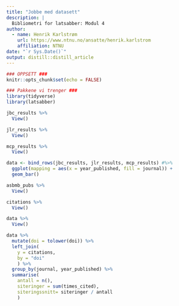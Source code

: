 ```yaml
---
title: "Jobbe med datasett"
description: |
  Bibliometri for latsabber: Modul 4
author:
  - name: Henrik Karlstrøm 
    url: https://www.ntnu.no/ansatte/henrik.karlstrom
    affiliation: NTNU
date: "`r Sys.Date()`"
output: distill::distill_article
---
```


```r

### OPPSETT ###
knitr::opts_chunk$set(echo = FALSE)

### Pakkene vi trenger ###
library(tidyverse)
library(latsabber)

```

```r
jbc_results %>%
  View()

jlr_results %>%
  View()

mcp_results %>%
  View()

data <- bind_rows(jbc_results, jlr_results, mcp_results) #%>%
  ggplot(mapping = aes(x = year_published, fill = journal)) +
  geom_bar()
```

```r
asbmb_pubs %>%
  View()

citations %>%
  View()

data %>%
  View()

data %>%
  mutate(doi = tolower(doi)) %>%
  left_join(
    y = citations,
    by = "doi"
    ) %>%
  group_by(journal, year_published) %>%
  summarise(
    antall = n(),
    siteringer = sum(times_cited),
    siteringssnitt= siteringer / antall
    )
```

